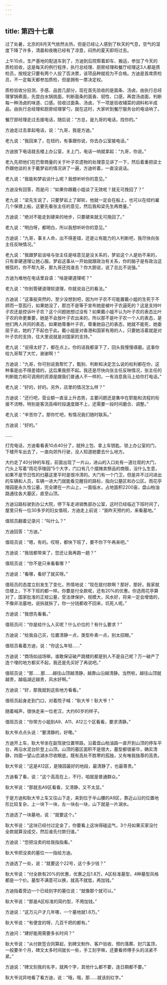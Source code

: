 ```yaml
---
---
---
```

title: 第四十七章
---




过了处暑，北京的8月天气依然炎热，但是已经让人感到了秋天的气息，空气的湿度下降了许多，清晨和夜晚已经有了凉意，闷热的夏天即将过去。

上午10点，生产基地的配送车到了，方迪到后院帮着卸车、搬运，参加了今天的质检验收，这是每天的例行程序，执行总经理、厨房经理和餐厅经理这3人都是质检员，按规定只要有两个人投了否决票，该项品种就视为不合格。方迪是首席质检员，不一定每天都参加质检，但是拥有一票决定权。

质检验收分目测、手感、品尝几部分，现在首先验收的是面条、汤卤，由执行总经理掌锅煮面，先尝白水锅挑面，判断面条的面香、韧性、口感，再尝汤卤面，判断每一种汤卤的味道、口感。验收过面条、汤卤，下一项是验收辅菜的调料和半成品，由执行总经理和厨房经理掌勺，就在这时，大家听到餐厅服务台的电话响了。

餐厅部经理走过去接电话，随后说：“方总，是九哥的电话，找你的。”

方迪走过去拿起电话，说：“九哥，我是方迪。”

老九说：“我回来了，在纽约，有事跟你说，你去办公室接电话。”

方迪放下电话就去楼上办公室，关上门，电话一响就拿起：“九哥，你说。”

老九先把他们在巴黎商量的关于叶子农遗物的处理意见讲了一下，然后着重把梁士乔跟他谈的关于戴梦岩的情况讲了一遍，方迪听着，一直没说话。

老九说：“我能和梦岩谈什么呢？我想听听你的意见。”

方迪没有回答，而是问：“如果你跟戴小姐谈了无效呢？就无可挽回了？”

老九说：“梁先生说了，只要梦岩上了邮轮，他就一定会在船上，也可以在纽约雇几个保镖上船，这要先看张主任的意见，然后我和梁先生再商量。”

方迪说：“绝对不能走到硬来的地步，只要硬来就无可挽回了。”

老九说：“明白呀，都明白，所以我想听听你的意见。”

方迪说：“九哥，事关人命，出不得差错，还是让有能力的人判断吧，我尽快向张主任反映情况。”

老九说：“我跟梦岩谈啥与张主任是啥意见是没关系的，梦岩这个人是劝不来的，只有拿硬道理让她心服。梦岩这事从一开始就跟政治有关系，你的脑子是有政治这根弦的，你不帮九哥，那九哥还找谁去？你大胆说，说了总比不说强。”

方迪为难地在电话里自语：“啥是硬道理呢？”

老九说：“你别管硬道理软道理，你就说自己的看法。”

方迪说：“这事挺突然的，至少没想到吧，因为叶子农不可能置戴小姐的生死于不顾而一意孤行，如果她没了，那岂不是等于宣布她是被叶子农逼死的？这是支持叶子农还是控诉叶子农？这个问题她想过没有？如果戴小姐不认为叶子农的表态比叶子农的命更重要，她是不会放叶子农出来的，所以那不是叶子农一个人的表态，是他们两人共同的表态，如果她尊重叶子农，尊重她自己的表态，她就不能死，她委屈于此，她的了不起也于此。戴小姐是对香港和国家有用的人，只要她活着就是对叶子农的支持，往大里说就是对国家的支持。”

老九说：“说得太好了，都在点上。你的话我都录下了，回头我慢慢琢磨。这事你给九哥帮了大忙，谢谢啊！”

方迪说：“九哥，你可别说我帮忙了，甄别、判断和决定怎么说的权利都在你，这种事是出不得差错的，这后果我担不起。我还是尽快向张主任反映情况，张主任的判断能力和可调用的资源是跟我们普通人不一样的，一有消息我马上给你打电话。”

老九说：“好的，好的。另外，店里的情况怎么样？”

方迪说：“还行吧，营业额一直呈上升态势，主要问题还是集中在职能和流程的衔接不流畅，特别是客流高峰时段速度跟不上，还需要一段时间磨合、调整。”

老九说：“辛苦你了。那你忙吧，有情况我们随时联系。”

方迪说：“好的。”

……

打完电话，方迪看看表10点40分了，就拎上包、拿上车钥匙、锁上办公室的门，下楼开车出去了，一直向郊外行驶，没人知道她要去什么地方。

大约走了40分钟的车程，前面出现了一片山，进山的入口处有一道壮观的大门，门头上写着“雨花亭陵园”5个大字，门口有几个摆摊卖祭品的商贩，没什么生意，如果不是节日性的扫墓这里平时是很冷清的。大门有一个门卫，但是并不过问进出的车辆和人员，车辆一进大门就能看见醒目的路标，指向公墓区和办公区。雨花亭陵园是永久性公墓，完全建在一片山上，一面临水，占地面积2200亩，盘山柏油路通往各大墓区，直至山顶。

方迪沿路标驶到办公大院，停下车走进销售部办公室，这时已经临近下班时间了，屋里只有一位30多岁的妇女值班，方迪走上前说：“我昨天预约的，来看墓地。”

值班员翻着记录问：“叫什么？”

方迪回答：“方迪。”

值班员说：“嗯，有的。哎呀，都快下班了，要不你下午再来吧。”

方迪说：“我钱都带来了，您还让我再跑一趟？”

值班员说：“你不是只来看看哪？”

方迪说：“看哪，看好了就买呀。”

值班员的态度立刻发生了变化，热情地说：“现在就付款啊？那好，那好。我家就住楼上，下不下班的都一样。你要是付全款呢，还有20%的优惠。你选雨花亭算对了，国家批准的正规公墓，受法律保护，规模大，风水好，将来一定会增值的，不像非法墓地，说拆就拆了，你一分钱都收不回来，坑死人呢。”

方迪说：“我想先看看。”

值班员问：“你是给什么人买呢？什么价位的？有什么要求？”

方迪说：“给我自己买，位置清静一点，类型朴素一点，别太招眼。”

值班员看着方迪，说：“你这么年轻……”

方迪说：“商场如战场嘛，谁敢保证破产跳楼的都是别人不是自己呢？万一破产了连个埋的地方都买不起，我还是先买好了再说吧。”

值班员说：“那……那……越往山顶越清静，越靠山沿越清静。当然啦，越往山顶就越贵，越临湖近越贵，风水好啊。”

方迪说：“好，那我就到这些地方看看。”

值班员起身走到门口，对着院子喊：“耿大爷！耿大爷！”

随着喊声，很快走来一位老汉，大约60岁的样子。

值班员说：“你带方小姐到A9、A11、A12三个区看看，要求清静。”

耿大爷点点头说：“要清静的，好嘞。”

方迪开上车，耿大爷坐在副驾驶位置带路，沿着盘山柏油路一直开到山顶的停车平台，再沿水泥台阶登上山顶。山顶的墓区面积不是很大，墓型都很豪华，确实清静，四面一望山峦湖水尽收眼底，既有高处不胜寒的孤独，又有唯我独尊的高贵。

耿大爷说：“这是A12区，是陵园最好的地段，最清静了，也最尊贵。”

方迪看了看，说：“这个高高在上，不行，咱就是普通群众。”

耿大爷说：“那就去A9区看看，又清静，又不太显。”

于是方迪和耿大爷上车又往山下走，来到位于半山腰的A9区，靠近山沿的位置地形比较复杂，上一块下一块，左一块右一块，山下就是一片湖水。

方迪选了一块墓地，说：“就要这个。”

耿大爷说：“这块已经付过定金了，你要看上这块得碰运气，3个月如果买家没付全款就算没成交，然后谁先付款归谁。”

方迪说：“您把没卖的给我指指看。”

耿大爷把没卖的墓位一一指给方迪。

方迪选了一处，说：“就要这个22号，这个多少钱？”

耿大爷说：“付全款有20%的优惠，优惠之后1.8万，A区标准墓型，4种墓型风格都是一个价。墓型不满意可以换，就高不就低，再加钱。”

方迪指着旁边一个已经刻字的墓位说：“就像那个就可以。”

耿大爷说：“那是A区标准的简约型，不用加钱。”

方迪说：“这万元户才几年哪，一个墓地就1.8万。”

耿大爷说：“有便宜的呀，几百千把的都有。”

方迪问：“建好能用需要多长时间？”

耿大爷说：“从付款签合同算起，到碑文制作、客户验收、预约落葬、封穴盖顶，一般要半个月，碑文太多时间就长一些，手工刻字嘛，还要看师傅手头的活紧不紧。”

方迪说：“碑文刻我的名字，就两个字，其他什么都不要，连日期都不要。”

耿大爷诧异地看了看方迪，说：“哦，哦，那……就该刻红字。”